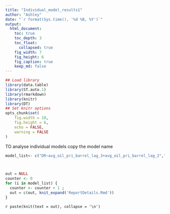 ```yaml
---
title: "Individual_model_results1"
author: "Ashley"
date: "`r format(Sys.time(), '%d %B, %Y')`"
output:
  html_document:
    toc: true
    toc_depth: 3
    toc_float:
      collapsed: true
    fig_width: 7
    fig_height: 6
    fig_caption: true
    keep_md: false
---
```


```r
## Load library
library(data.table)
library(ST.auto.1)
library(rmarkdown)
library(knitr)
library(DT)
## Set knitr options
opts_chunk$set(
	fig.width = 10,
	fig.height = 6,
	echo = FALSE,
	warning = FALSE
)
```



TO analyse individual models copy the model name 
```r
model_list<- c("DR~avg_oil_pri_barrel_lag_3+avg_oil_pri_barrel_lag_2","DR~avg_oil_pri_barrel_lag_2")

        
```



```r
out = NULL
counter <- 0
for (i in model_list) {
  counter <- counter + 1 ;
  out = c(out, knit_expand('ReportDetails.Rmd'))
}

```

`r paste(knit(text = out), collapse = '\n')`


